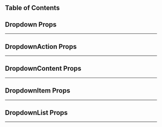 
## Table of Contents


<ComingSoon/>

## Dropdown Props
---
<ComponentTable data={dropdownPropsData} />

## DropdownAction Props
---
<ComponentTable data={dropdownActionPropsData} />

## DropdownContent Props
---
<ComponentTable data={dropdownContentPropsData} />

## DropdownItem Props
---
<ComponentTable data={dropdownItemPropsData} />

## DropdownList Props
---
<ComponentTable data={dropdownListPropsData} />
